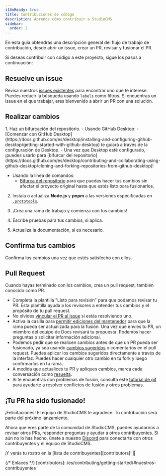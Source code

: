 ```yaml
---
i18nReady: true
title: Contribuciones de código
description: Aprende cómo contribuir a StudioCMS
sidebar:
  order: 2
---
```



En esta guía obtendrás una descripción general del flujo de trabajo de contribución, desde abrir un issue, crear un PR, revisar y fusionar el PR.

Si deseas contribuir con código a este proyecto, sigue los pasos a continuación:

## Resuelve un issue

Revisa nuestros [issues existentes](https://github.com/withstudiocms/studiocms/issues) para encontrar uno que te interese. Puedes reducir la búsqueda usando `labels` como filtros. Si encuentras un issue en el que trabajar, eres bienvenido a abrir un PR con una solución.

## Realizar cambios

<Steps>
1. Haz un bifurcación del repositorio.
   - Usando GitHub Desktop:
      - [Comenzar con GitHub Desktop](https://docs.github.com/es/desktop/installing-and-configuring-github-desktop/getting-started-with-github-desktop) te guiará a través de la configuración de Desktop.
      - Una vez que Desktop esté configurado, ¡puedes usarlo para [bifurcar del repositorio](https://docs.github.com/es/desktop/contributing-and-collaborating-using-github-desktop/cloning-and-forking-repositories-from-github-desktop)!

   - Usando la línea de comandos:
      - [Bifurca del repositorio](https://docs.github.com/es/github/getting-started-with-github/fork-a-repo#fork-an-example-repository) para que puedas hacer tus cambios sin afectar el proyecto original hasta que estés listo para fusionarlos.

2. Instala o actualiza **Node.js** y **pnpm** a las versiones especificadas en [`.prototools`](https://github.com/withstudiocms/studiocms/blob/main/.prototools).

3. ¡Crea una rama de trabajo y comienza con tus cambios!

4. Escribe pruebas para tus cambios, si aplica.

5. Actualiza la documentación, si es necesario.
</Steps>

## Confirma tus cambios

Confirma los cambios una vez que estés satisfecho con ellos.

## Pull Request

Cuando hayas terminado con los cambios, crea un pull request, también conocido como PR.
- Completa la plantilla "Listo para revisión" para que podamos revisar tu PR. Esta plantilla ayuda a los revisores a entender tus cambios y el propósito de tu pull request.
- No olvides [vincular el PR al issue](https://docs.github.com/es/issues/tracking-your-work-with-issues/linking-a-pull-request-to-an-issue) si estás resolviendo uno.
- Activa la casilla para [permitir ediciones del mantenedor](https://docs.github.com/es/github/collaborating-with-issues-and-pull-requests/allowing-changes-to-a-pull-request-branch-created-from-a-fork) para que la rama pueda ser actualizada para la fusión.
Una vez que envíes tu PR, un miembro del equipo de Docs revisará tu propuesta. Podemos hacer preguntas o solicitar información adicional.
- Podemos pedir que se realicen cambios antes de que un PR pueda ser fusionado, ya sea usando [cambios sugeridos](https://docs.github.com/es/github/collaborating-with-issues-and-pull-requests/incorporating-feedback-in-your-pull-request) o comentarios en el pull request. Puedes aplicar los cambios sugeridos directamente a través de la interfaz. Puedes hacer cualquier otro cambio en tu fork y luego confirmarlos en tu rama.
- A medida que actualices tu PR y apliques cambios, marca cada conversación como [resuelta](https://docs.github.com/es/github/collaborating-with-issues-and-pull-requests/commenting-on-a-pull-request#resolver-conversaciones).
- Si te encuentras con problemas de fusión, consulta este [tutorial de git](https://github.com/skills/resolve-merge-conflicts) para ayudarte a resolver conflictos de fusión y otros problemas.

## ¡Tu PR ha sido fusionado!

¡Felicitaciones! El equipo de StudioCMS te agradece. Tu contribución será parte del próximo lanzamiento.

Ahora que eres parte de la comunidad de StudioCMS, puedes ayudarnos a revisar otros PRs, responder preguntas y ayudar a otros contribuyentes. Si aún no lo has hecho, únete a nuestro [Discord](https://chat.studiocms.dev) para conectarte con otros contribuyentes y el equipo de StudioCMS.

¡Y verás tu rostro en la [lista de contribuyentes][contributors]! 🎉

{/* Enlaces */}
[contributors]: /es/contributing/getting-started/#nuestros-contribuyentes

